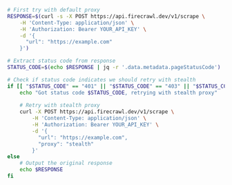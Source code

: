 ```bash
# First try with default proxy
RESPONSE=$(curl -s -X POST https://api.firecrawl.dev/v1/scrape \
    -H 'Content-Type: application/json' \
    -H 'Authorization: Bearer YOUR_API_KEY' \
    -d '{
      "url": "https://example.com"
    }')

# Extract status code from response
STATUS_CODE=$(echo $RESPONSE | jq -r '.data.metadata.pageStatusCode')

# Check if status code indicates we should retry with stealth
if [[ "$STATUS_CODE" == "401" || "$STATUS_CODE" == "403" || "$STATUS_CODE" == "500" ]]; then
    echo "Got status code $STATUS_CODE, retrying with stealth proxy"
    
    # Retry with stealth proxy
    curl -X POST https://api.firecrawl.dev/v1/scrape \
        -H 'Content-Type: application/json' \
        -H 'Authorization: Bearer YOUR_API_KEY' \
        -d '{
          "url": "https://example.com",
          "proxy": "stealth"
        }'
else
    # Output the original response
    echo $RESPONSE
fi
```
